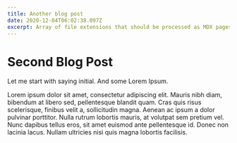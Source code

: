 ```yaml
---
title: Another blog post
date: 2020-12-04T06:02:38.097Z
excerpt: Array of file extensions that should be processed as MDX pages.
---
```


# Second Blog Post

Let me start with saying initial. And some Lorem Ipsum.

Lorem ipsum dolor sit amet, consectetur adipiscing elit. Mauris nibh diam, bibendum at libero sed, pellentesque blandit quam. Cras quis risus scelerisque, finibus velit a, sollicitudin magna. Aenean ac ipsum a dolor pulvinar porttitor. Nulla rutrum lobortis mauris, at volutpat sem pretium vel. Nunc dapibus tellus eros, sit amet euismod ante pellentesque id. Donec non lacinia lacus. Nullam ultricies nisi quis magna lobortis facilisis.
